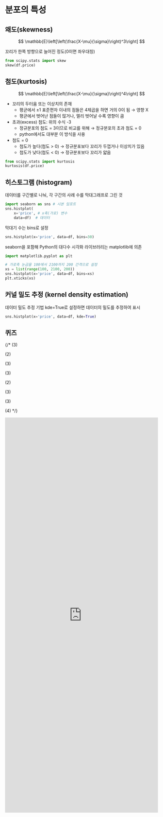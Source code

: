 # 분포의 특성

## 왜도(skewness)

$$
\mathbb{E}\left[\left(\frac{X-\mu}{\sigma}\right)^3\right] 
$$

꼬리가 한쪽 방향으로 늘어진 정도(0이면 좌우대칭)

```python
from scipy.stats import skew
skew(df.price)
```

## 첨도(kurtosis)
$$
\mathbb{E}\left[\left(\frac{X-\mu}{\sigma}\right)^4\right]
$$

- 꼬리의 두터움 또는 이상치의 존재
    - 평균에서 ±1 표준편차 이내의 점들은 4제곱을 하면 거의 0이 됨 → 영향 X
    - 평균에서 벗어난 점들이 많거나, 멀리 벗어날 수록 영향이 큼
- 초과(excess) 첨도: 위의 수식 -3
    - 정규분포의 첨도 = 3이므로 비교를 위해 → 정규분포의 초과 첨도 = 0
    - python에서도 대부분 이 방식을 사용
- 첨도 = 0
    - 첨도가 높다(첨도 > 0) → 정규분포보다 꼬리가 두껍거나 이상치가 있음
    - 첨도가 낮다(첨도 < 0) → 정규분포보다 꼬리가 얇음

```python
from scipy.stats import kurtosis
kurtosis(df.price)
```

## 히스토그램 (histogram)

데이터를 구간별로 나눠, 각 구간의 사례 수를 막대그래프로 그린 것

```python
import seaborn as sns # 시본 임포트
sns.histplot(
    x='price', # x축(가로) 변수
    data=df)  # 데이터
```


막대기 수는 bins로 설정
```python
sns.histplot(x='price', data=df, bins=30)
```

seaborn을 포함해 Python의 대다수 시각화 라이브러리는 matplotlib에 의존

```python
import matplotlib.pyplot as plt

# 가로축 눈금을 100에서 2100까지 200 간격으로 설정
xs = list(range(100, 2100, 200))
sns.histplot(x='price', data=df, bins=xs)
plt.xticks(xs)
```

## 커널 밀도 추정 (kernel density estimation)

데이터 밀도 추정 기법
kde=True로 설정하면 데이터의 밀도를 추정하여 표시

```python
sns.histplot(x='price', data=df, kde=True)
```


## 퀴즈

{/* 
(3)

(2)

(3)

(3)

(2)

(3)

(3)

(4) */}

<iframe src="https://tally.so/embed/w85ker?alignLeft=1&hideTitle=1&transparentBackground=1&dynamicHeight=1" loading="lazy" width="100%" height="1300" frameborder="0" marginheight="0" marginwidth="0" title="[통계] 분포"></iframe>
